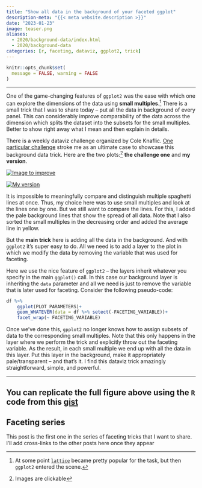 ```yaml
---
title: "Show all data in the background of your faceted ggplot"
description-meta: "{{< meta website.description >}}"
date: "2023-01-23"
image: teaser.png
aliases:
  - 2020/background-data/index.html
  - 2020/background-data
categories: [r, faceting, dataviz, ggplot2, trick]
---
```


```r
knitr::opts_chunk$set(
  message = FALSE, warning = FALSE
)
```

***

One of the game-changing features of `ggplot2` was the ease with which one can explore the dimensions of the data using **small multiples**.[^1] There is a small trick that I was to share today -- put all the data in background of every panel. This can considerably improve comparability of the data across the dimension which splits the dataset into the subsets for the small multiples. Better to show right away what I mean and then explain in details. 

There is a weekly dataviz challenge organized by Cole Knaflic. [One particular challenge][swd] stroke me as an ultimate case to showcase this background data trick. Here are the two plots:[^2] **the challenge one** and **my version**.



::: {layout-nrow=1}
[![Image to improve](swd-challenge.png)](https://ikashnitsky.github.io/2023/backgroung-data/swd-challenge.png)  

[![My version](improved.png)](https://ikashnitsky.github.io/2023/backgroung-data/improved.png)  
:::

It is impossible to meaningfully compare and distinguish multiple spaghetti lines at once. Thus, my choice here was to use small multiples and look at the lines one by one. But we still want to compare the lines. For this, I added the pale background lines that show the spread of all data. Note that I also sorted the small multiples in the decreasing order and added the average line in yellow. 

But the **main trick** here is adding all the data in the background. And with `ggplot2` it's super easy to do. All we need is to add a layer to the plot in which we modify the data by removing the variable that was used for faceting. 

Here we use the nice feature of `ggplot2` -- the layers inherit whatever you specify in the main `ggplot()` call. In this case our background layer is inheriting the `data` parameter and all we need is just to remove the variable that is later used for faceting. Consider the following pseudo-code:

```r
df %>% 
    ggplot(PLOT_PARAMETERS)+
    geom_WHATEVER(data = df %>% setect(-FACETING_VARIABLE))+
    facet_wrap(~ FACETING_VARIABLE)
```


Once we've done this, `gpplot2` no longer knows how to assign subsets of data to the corresponding small multiples. Note that this only happens in the layer where we perform the trick and explicitly throw out the faceting variable. As the result, in each small multiple we end up with all the data in this layer. Put this layer in the background, make it appropriately pale/transparent -- and that's it. I find this dataviz trick amazingly straightforward, simple, and powerful. 

***

::: {.callout-tip}
# You can replicate the full figure above using the `R` code from this [gist][gist]
:::

::: {.callout-note}
# Faceting series
This post is the first one in the series of faceting tricks that I want to share. I'll add cross-links to the other posts here once they appear
:::


[^1]: At some point [`lattice`][lat] became pretty popular for the task, but then `ggplot2` entered the scene. 
[^2]: Images are clickable

[cole]: https://twitter.com/storywithdata
[swd]: https://twitter.com/storywithdata/status/1274019877779619841
[lat]: https://cran.r-project.org/web/packages/lattice
[gist]: https://gist.github.com/ikashnitsky/ee73b39e93f9d074d3362c7fb0d6c815
